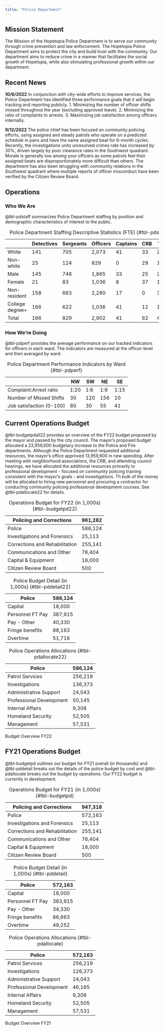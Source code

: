 ```yaml
---
title: "Police Department"
---
```


## Mission Statement
The Mission of the Hopetopia Police Department is to serve our community through crime prevention and law enforcement. The Hopetopia Police Department aims to protect the city and build trust with the community. Our department aims to reduce crime in a manner that facilitates the social growth of Hopetopia, while also stimulating professional growth within our department.

## Recent News
:::{.callout-note}
**10/6/2022** In conjunction with city-wide efforts to improve services, the Police Department has identified three performance goals that it will begin tracking and reporting publicly. 1. Minimizing the number of officer shifts missed throughout the year (excluding approved leave). 2. Minimizing the ratio of complaints to arrests. 3. Maximizing job satisfaction among officers internally. 
:::

:::{.callout-note}
**9/12/2022** The police chief has been focused on community policing efforts, using assigned and steady patrols who operate on a predicted schedule in pairs and have the same assigned beat for 6-month cycles. Recently, the investigations units unresolved crimes rate has increased by 30%, driven largely by poor clearance rates in the Southwest quadrant. Morale is generally low among your officers as some patrols feel their assigned beats are disproportionately more difficult than others. The department has also been struggling with community relations in the Southwest quadrant where multiple reports of officer misconduct have been verified by the Citizen Review Board.
:::

## Operations

### Who We Are
@tbl-pdstaff summarizes Police Department staffing by position and demographic characteristics of interest to the public.

|                 | Detectives | Sergeants | Officers | Captains | CRB | Total |
| --------------- | ---------- | --------- | -------- | -------- | --- | ----- |
| White           | 141        | 705       | 2,073     | 41       | 33  | 2,993  |
| Non-white       | 25         | 124       | 829      | 0        | 29  | 1,007  |
| Male            | 145        | 746       | 1,865     | 33       | 25  | 2,815  |
| Female          | 21         | 83        | 1,036     | 8        | 37  | 1,185  |
| Non-resident    | 158        | 663       | 2,280     | 17       | 0   | 3,117  |
| College degree+ | 166        | 622       | 1,036     | 41       | 12  | 1,878  |
| Total           | 166        | 829       | 2,902     | 41       | 62  | 4,000  |

: Police Department Staffing Descriptive Statistics (FTE) {#tbl-pdstaff}

### How We're Doing
@tbl-pdperf provides the average performance on our tracked indicators for officers in each ward. The indicators are measured at the officer-level and then averaged by ward.

|                          | NW   | SW  | NE  | SE   |
| ------------------------ | ---- | --- | --- | ---- |
| Complaint:Arrest ratio   | 1:20 | 1:6 | 1:9 | 1:15 |
| Number of Missed Shifts  | 30   | 120 | 156 | 10   |
| Job satisfaction (0-100) | 80   | 30  | 55  | 41   |

: Police Department Performance Indicators by Ward {#tbl-pdperf}

## Current Operations Budget
@tbl-budgetpdall22 provides an overview of the FY22 budget proposed by the mayor and passed by the city council. The mayor's proposed budget allocated a 23,959,600 budgetary increase to the Police and Fire departments. Although the Police Department requested additional resources, the mayor's office approved 13,959,600 in new spending. After meeting with neighborhood associations, the CRB, and attending council hearings, we have allocated the additional resources primarily to professional development - focused on community policing training consistent with the mayor's goals - and investigations. Th bulk of the money will be allocated to hiring new personnel and procuring a contractor for conducting community policing professional development courses. See @tbl-pdallocate22 for details.

::: {#tbl-budgetpdall22 layout-ncol=3}
| Policing and Corrections | 961,282 |
| -------------------------------- | -------------- |
| Police                           | 586,124 |
| Investigations and Forensics    | 25,113  |
| Corrections and Rehabilitation   | 255,141 |
| Communications and Other     | 76,404 |
| Capital & Equipment | 18,000 |
| Citizen Review Board             | 500     |

: Operations Budget for FY22 (in 1,000s) {#tbl-budgetpd22}

| Police | 586,124 |
| ------------- | -------------- |
| Capital | 18,000 |
| Personnel FT Pay | 387,915 |
| Pay - Other | 40,330 |
| Fringe benefits | 88,163 |
| Overtime | 51,716 |

: Police Budget Detail (in 1,000s) {#tbl-pddetail22}

| Police | 586,124 |
| ------------- | -------------- |
| Patrol Services | 256,219 |
| Investigations | 136,373 |
| Administrative Support | 24,043 |
| Professional Development | 50,145 |
| Internal Affairs | 9,308 |
| Homeland Security | 52,505 |
| Management | 57,531 |

: Police Operations Allocations {#tbl-pdallocate22}

Budget Overview FY22
:::


## FY21 Operations Budget
@tbl-budgetpd outlines our budget for FY21 overall (in thousands) and @tbl-pddetail breaks out the details of the police budget by cost and @tbl-pdallocate breaks out the budget by operations. Our FY22 budget is currently in development.


::: {#tbl-budgetpdall layout-ncol=3}
| Policing and Corrections | 947,318 |
| -------------------------------- | -------------- |
| Police                           | 572,163 |
| Investigations and Forensics    | 25,113  |
| Corrections and Rehabilitation   | 255,141 |
| Communications and Other     | 76,404 |
| Capital & Equipment | 18,000 |
| Citizen Review Board             | 500     |

: Operations Budget for FY21 (in 1,000s) {#tbl-budgetpd}

| Police | 572,163 |
| ------------- | -------------- |
| Capital | 18,000 |
| Personnel FT Pay | 383,915 |
| Pay - Other | 34,330 |
| Fringe benefits | 86,663 |
| Overtime | 49,252 |

: Police Budget Detail (in 1,000s) {#tbl-pddetail}

| Police | 572,163 |
| ------------- | -------------- |
| Patrol Services | 256,219 |
| Investigations | 126,373 |
| Administrative Support | 24,043 |
| Professional Development | 46,185 |
| Internal Affairs | 9,308 |
| Homeland Security | 52,505 |
| Management | 57,531 |

: Police Operations Allocations {#tbl-pdallocate}

Budget Overview FY21
:::